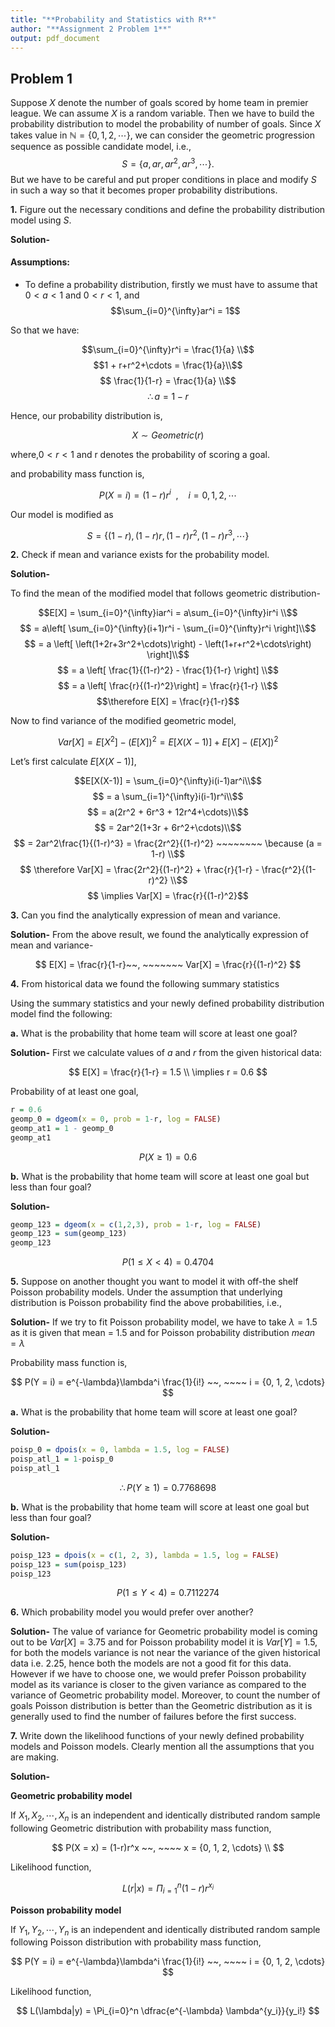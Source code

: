 ---
title: "**Probability and Statistics with R**"
author: "**Assignment 2 Problem 1**"
output: pdf_document
---

## Problem 1

Suppose $X$ denote the number of goals scored by home team in premier league. We can assume $X$ is a random variable. Then we have to build the probability distribution to model the probability of number of goals. Since $X$ takes value in $\mathbb{N}=\{0,1,2,\cdots\}$, we can consider the geometric progression sequence as possible candidate model, i.e., $$
S=\{a,ar,ar^2,ar^{3},\cdots\}.
$$ But we have to be careful and put proper conditions in place and modify $S$ in such a way so that it becomes proper probability distributions.

**1.** Figure out the necessary conditions and define the probability distribution model using $S$.

**Solution-**

#### Assumptions:

-   To define a probability distribution, firstly we must have to assume that $0<a<1$ and $0<r<1$, and $$\sum_{i=0}^{\infty}ar^i = 1$$

So that we have:

$$\sum_{i=0}^{\infty}r^i = \frac{1}{a} \\$$ $$1 + r+r^2+\cdots = \frac{1}{a}\\$$ $$ \frac{1}{1-r} = \frac{1}{a} \\$$ $$\therefore a = 1-r $$

Hence, our probability distribution is,

$$
X \sim Geometric(r)
$$

where,$0<r<1$ and r denotes the probability of scoring a goal.

and probability mass function is,

$$
P(X = i) = (1-r)r^i ~~, ~~~~ i = {0, 1, 2, \cdots}
$$

Our model is modified as

$$
S=\{(1-r),(1-r)r,(1-r)r^2,(1-r)r^{3},\cdots\}
$$

<!-- -->

**2.** Check if mean and variance exists for the probability model.

**Solution-**

To find the mean of the modified model that follows geometric distribution-

$$E[X] = \sum_{i=0}^{\infty}iar^i = a\sum_{i=0}^{\infty}ir^i \\$$ $$ = a\left[ \sum_{i=0}^{\infty}(i+1)r^i - \sum_{i=0}^{\infty}r^i \right]\\$$ $$ = a \left[ \left(1+2r+3r^2+\cdots)\right) - \left(1+r+r^2+\cdots\right) \right]\\$$ $$ = a \left[ \frac{1}{(1-r)^2} - \frac{1}{1-r} \right] \\$$ $$ = a \left[ \frac{r}{(1-r)^2}\right] = \frac{r}{1-r} \\$$ $$\therefore E[X] = \frac{r}{1-r}$$

Now to find variance of the modified geometric model,

$$
Var[X] = E[X^2] - (E[X])^2 = E[X(X-1)] + E[X] - (E[X])^2
$$

Let's first calculate $E[X(X-1)]$,

$$E[X(X-1)] = \sum_{i=0}^{\infty}i(i-1)ar^i\\$$ $$ = a \sum_{i=1}^{\infty}i(i-1)r^i\\$$ $$ = a(2r^2 + 6r^3 + 12r^4+\cdots)\\$$ $$ = 2ar^2(1+3r + 6r^2+\cdots)\\$$ $$ = 2ar^2\frac{1}{(1-r)^3} = \frac{2r^2}{(1-r)^2} ~~~~~~~~ \because (a = 1-r) \\$$ $$ \therefore Var[X] = \frac{2r^2}{(1-r)^2} + \frac{r}{1-r} - \frac{r^2}{(1-r)^2} \\$$ $$ \implies Var[X] = \frac{r}{(1-r)^2}$$

**3.** Can you find the analytically expression of mean and variance.

**Solution-** From the above result, we found the analytically expression of mean and variance-

$$
E[X] = \frac{r}{1-r}~~, ~~~~~~~ Var[X] = \frac{r}{(1-r)^2}
$$

**4.** From historical data we found the following summary statistics

\begin{table}[ht]
\centering
  \begin{tabular}{c|c|c|c}\hline
  mean &  median & variance & total number of matches\\ \hline
  1.5 & 1 & 2.25 & 380\\ \hline
  \end{tabular}
\end{table}


Using the summary statistics and your newly defined probability distribution model find the following:

<!-- -->

**a.** What is the probability that home team will score at least one goal?

**Solution-** First we calculate values of $a$ and $r$ from the given historical data:

$$
E[X] = \frac{r}{1-r} = 1.5 \\
\implies r = 0.6 
$$

Probability of at least one goal,

```{r}
r = 0.6
geomp_0 = dgeom(x = 0, prob = 1-r, log = FALSE)
geomp_at1 = 1 - geomp_0
geomp_at1
```

$$
P(X \geq 1) = 0.6
$$

**b.** What is the probability that home team will score at least one goal but less than four goal?

**Solution-**

```{r}
geomp_123 = dgeom(x = c(1,2,3), prob = 1-r, log = FALSE)
geomp_123 = sum(geomp_123)
geomp_123
```

$$
P(1 \leq X < 4) = 0.4704 
$$

<!-- -->

**5.** Suppose on another thought you want to model it with off-the shelf Poisson probability models. Under the assumption that underlying distribution is Poisson probability find the above probabilities, i.e.,

**Solution-** If we try to fit Poisson probability model, we have to take $\lambda = 1.5$ as it is given that mean = 1.5 and for Poisson probability distribution $mean = \lambda$

Probability mass function is,

$$
P(Y = i) = e^{-\lambda}\lambda^i \frac{1}{i!} ~~, ~~~~ i = {0, 1, 2, \cdots}
$$

<!-- -->

**a.** What is the probability that home team will score at least one goal?

**Solution-**

```{r}
poisp_0 = dpois(x = 0, lambda = 1.5, log = FALSE)
poisp_atl_1 = 1-poisp_0
poisp_atl_1
```

$$
\therefore P(Y \geq 1) = 0.7768698
$$

**b.** What is the probability that home team will score at least one goal but less than four goal?

**Solution-**

```{r}
poisp_123 = dpois(x = c(1, 2, 3), lambda = 1.5, log = FALSE)
poisp_123 = sum(poisp_123)
poisp_123
```

$$
P(1 \leq Y < 4) = 0.7112274
$$

<!-- -->

**6.** Which probability model you would prefer over another?

**Solution-** The value of variance for Geometric probability model is coming out to be $Var[X] = 3.75$ and for Poisson probability model it is $Var[Y] = 1.5$, for both the models variance is not near the variance of the given historical data i.e. $2.25$, hence both the models are not a good fit for this data. However if we have to choose one, we would prefer Poisson probability model as its variance is closer to the given variance as compared to the variance of Geometric probability model. Moreover, to count the number of goals Poisson distribution is better than the Geometric distribution as it is generally used to find the number of failures before the first success.

**7.** Write down the likelihood functions of your newly defined probability models and Poisson models. Clearly mention all the assumptions that you are making.

**Solution-**

**Geometric probability model**

If $X_1, X_2, \cdots, X_n$ is an independent and identically distributed random sample following Geometric distribution with probability mass function,

$$
P(X = x) = (1-r)r^x ~~, ~~~~ x = {0, 1, 2, \cdots} \\
$$

Likelihood function,

$$
L(r|x)=\Pi_{i=1}^n (1-r)r^{x_i}
$$

**Poisson probability model**

If $Y_1, Y_2, \cdots, Y_n$ is an independent and identically distributed random sample following Poisson distribution with probability mass function,

$$
P(Y = i) = e^{-\lambda}\lambda^i \frac{1}{i!} ~~, ~~~~ i = {0, 1, 2, \cdots}
$$

Likelihood function,

$$
L(\lambda|y) = \Pi_{i=0}^n \dfrac{e^{-\lambda} \lambda^{y_i}}{y_i!}
$$

